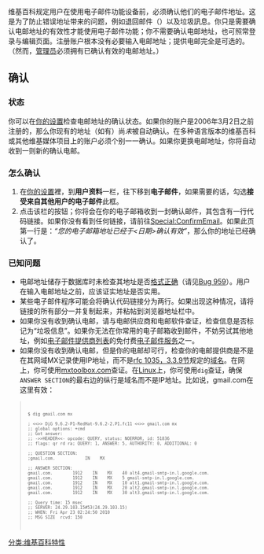 {{NoteTA
|G1=IT
|1=zh-cn:邮件地址;zh-hk:郵件地址;zh-tw:信件地址;
|2=zh-hans:地址;zh-hant:地址;
}}
维基百科规定用户在使用电子邮件功能设备前，必须确认他们的电子邮件地址。这是为了防止错误地址带来的问题，例如退回邮件（{{lang-en|Bounced messages}}）以及垃圾訊息。你只是需要确认电邮地址的有效性才能使用电子邮件功能；你不需要确认电邮地址，也可照常登录与编辑页面。注册账户根本没有必要输入电邮地址；提供电邮完全是可选的。（然而，[[维基百科:管理员|管理员]]必须拥有已确认有效的电邮地址。）

==确认==

===状态===
你可以在[[Special:Preferences|你的设置]]检查电邮地址的确认状态。如果你的账户是2006年3月2日之前注册的，那么你现有的地址（如有）尚''未''被自动确认。在多种语言版本的维基百科或其他维基媒体项目上的账户必须个别一一确认。如果你更换电邮地址，你将自动收到一则新的确认电邮。

===怎么确认===
#在[[Special:Preferences|你的设置]]裡，到'''用户资料'''一栏，往下移到'''电子邮件'''，如果需要的话，勾选'''接受来自其他用户的电子邮件'''此框。
#点击该栏的按钮；你将会在你的电子邮箱收到一封确认邮件，其包含有一行代码链接。如果你没有看到任何链接，请前往[[Special:ConfirmEmail|Special:ConfirmEmail]]。如果此页第一行是：''“您的电子邮箱地址已经于<日期>确认有效”''，那么你的地址已经确认了。

===已知问题===
*电邮地址储存于数据库时未检查其地址是否[http://www.faqs.org/rfcs/rfc2822.html 格式正确]（请见[[:bugzilla:959|Bug 959]]）。用户在输入电邮地址之前，应该证实地址是否实用。
*某些电子邮件程序可能会将确认代码链接分为两行。如果出现这种情况，请将链接的所有部分一并复制起来，并粘帖到浏览器地址栏中。
*如果你没有收到确认电邮，请与电邮供应商和电邮软件查证，检查信息是否标记为“垃圾信息”。如果你无法在你常用的电子邮箱收到邮件，不妨另试其他地址，例如[[:en:Comparison_of_webmail_providers|电子邮件提供商列表]]的免付费[[Webmail|电子邮件服务]]之一。
*如果你没有收到确认电邮，但是你的电邮却可行，检查你的电邮提供商是不是在其网域MX记录使用IP地址，而不是[http://www.ietf.org/rfc/rfc1035.txt rfc 1035，3.3.9节]规定的[[域名|域名]]。在网上，你可使用[http://www.mxtoolbox.com/ mxtoolbox.com]查证。在[[Linux|Linux]]上，你可使用<code>dig</code>查证，确保<code>ANSWER SECTION</code>的最右边的纵行是域名而不是IP地址。比如说，gmail.com在这里有效：
<blockquote><small><code><pre>$ dig gmail.com mx

; <<>> DiG 9.6.2-P1-RedHat-9.6.2-2.P1.fc11 <<>> gmail.com mx
;; global options: +cmd
;; Got answer:
;; ->>HEADER<<- opcode: QUERY, status: NOERROR, id: 51836
;; flags: qr rd ra; QUERY: 1, ANSWER: 5, AUTHORITY: 0, ADDITIONAL: 0

;; QUESTION SECTION:
;gmail.com.            IN    MX

;; ANSWER SECTION:
gmail.com.        1912    IN    MX    40 alt4.gmail-smtp-in.l.google.com.
gmail.com.        1912    IN    MX    5 gmail-smtp-in.l.google.com.
gmail.com.        1912    IN    MX    10 alt1.gmail-smtp-in.l.google.com.
gmail.com.        1912    IN    MX    20 alt2.gmail-smtp-in.l.google.com.
gmail.com.        1912    IN    MX    30 alt3.gmail-smtp-in.l.google.com.

;; Query time: 15 msec
;; SERVER: 24.29.103.15#53(24.29.103.15)
;; WHEN: Fri Apr 23 02:24:50 2010
;; MSG SIZE  rcvd: 150</pre></code></small></blockquote>

{{H-f Help}}
[[分类:维基百科特性|分类:维基百科特性]]
